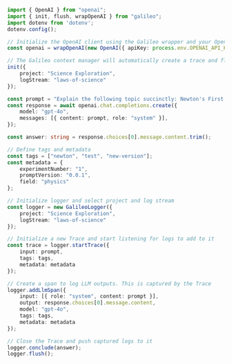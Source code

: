 ```typescript TypeScript
import { OpenAI } from "openai";
import { init, flush, wrapOpenAI } from "galileo";
import dotenv from 'dotenv';
dotenv.config();

// Initialize the OpenAI client using the Galileo wrapper and your OpenAI API key
const openai = wrapOpenAI(new OpenAI({ apiKey: process.env.OPENAI_API_KEY }));

// The Galileo context manager will automatically create a trace and flush the logs when exiting
init({
    project: "Science Exploration",
    logStream: "laws-of-science"
});

const prompt = "Explain the following topic succinctly: Newton's First Law";
const response = await openai.chat.completions.create({
    model: "gpt-4o",
    messages: [{ content: prompt, role: "system" }],
});

const answer: string = response.choices[0].message.content.trim();

// Define tags and metadata
const tags = ["newton", "test", "new-version"];
const metadata = {
    experimentNumber: "1",
    promptVersion: "0.0.1",
    field: "physics"
};

// Initialize logger and select project and log stream
const logger = new GalileoLogger({
    project: "Science Exploration",
    logStream: "laws-of-science"
});

// Initialize a new Trace and start listening for logs to add to it
const trace = logger.startTrace({
    input: prompt,
    tags: tags,
    metadata: metadata
});

// Create a span to log LLM outputs. This is captured by the Trace
logger.addLlmSpan({
    input: [{ role: "system", content: prompt }],
    output: response.choices[0].message.content,
    model: "gpt-4o",
    tags: tags,
    metadata: metadata
});

// Close the Trace and push captured logs to it
logger.conclude(answer);
logger.flush();
```